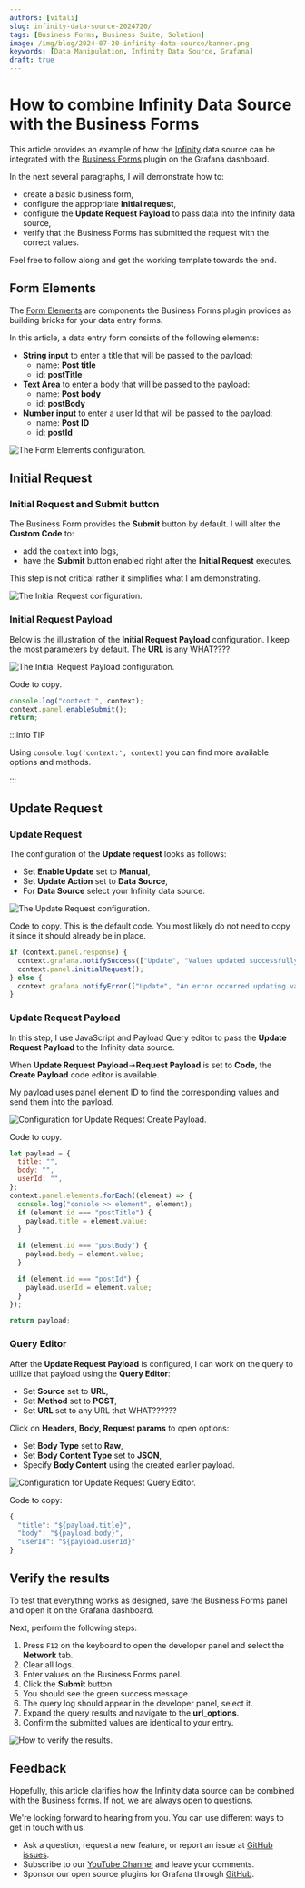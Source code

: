 ```yaml
---
authors: [vitali]
slug: infinity-data-source-2024720/
tags: [Business Forms, Business Suite, Solution]
image: /img/blog/2024-07-20-infinity-data-source/banner.png
keywords: [Data Manipulation, Infinity Data Source, Grafana]
draft: true
---
```



# How to combine Infinity Data Source with the Business Forms

This article provides an example of how the [Infinity](https://grafana.com/grafana/plugins/yesoreyeram-infinity-datasource/) data source can be integrated with the [Business Forms](/plugins/volkovlabs-form-panel/) plugin on the Grafana dashboard.

In the next several paragraphs, I will demonstrate how to:

- create a basic business form,
- configure the appropriate **Initial request**,
- configure the **Update Request Payload** to pass data into the Infinity data source,
- verify that the Business Forms has submitted the request with the correct values.

Feel free to follow along and get the working template towards the end.

## Form Elements

The [Form Elements](/plugins/volkovlabs-form-panel/form-elements/) are components the Business Forms plugin provides as building bricks for your data entry forms.

In this article, a data entry form consists of the following elements:

- **String input** to enter a title that will be passed to the payload:
  - name: **Post title**
  - id: **postTitle**
- **Text Area** to enter a body that will be passed to the payload:
  - name: **Post body**
  - id: **postBody**
- **Number input** to enter a user Id that will be passed to the payload:
  - name: **Post ID**
  - id: **postId**

<Image
  title="The Form Elements configuration."
  src="/img/blog/2024-07-20-infinity-data-source/form-panel.png"
/>

## Initial Request

### Initial Request and Submit button

The Business Form provides the **Submit** button by default. I will alter the **Custom Code** to:

- add the `context` into logs,
- have the **Submit** button enabled right after the **Initial Request** executes.

This step is not critical rather it simplifies what I am demonstrating.

<Image
  title="The Initial Request configuration."
  src="/img/blog/2024-07-20-infinity-data-source/initial-req.png"
/>

### Initial Request Payload

Below is the illustration of the **Initial Request Payload** configuration. I keep the most parameters by default. The **URL** is any WHAT????

<Image
  title="The Initial Request Payload configuration."
  src="/img/blog/2024-07-20-infinity-data-source/initial-query-editor.png"
/>

Code to copy.

```js
console.log("context:", context);
context.panel.enableSubmit();
return;
```

:::info TIP

Using `console.log('context:', context)` you can find more available options and methods.

:::

## Update Request

### Update Request

The configuration of the **Update request** looks as follows:

- Set **Enable Update** set to **Manual**,
- Set **Update Action** set to **Data Source**,
- For **Data Source** select your Infinity data source.

<Image
  title="The Update Request configuration."
  src="/img/blog/2024-07-20-infinity-data-source/update-req.png"
/>

Code to copy. This is the default code. You most likely do not need to copy it since it should already be in place.

```js
if (context.panel.response) {
  context.grafana.notifySuccess(["Update", "Values updated successfully."]);
  context.panel.initialRequest();
} else {
  context.grafana.notifyError(["Update", "An error occurred updating values."]);
}
```

### Update Request Payload

In this step, I use JavaScript and Payload Query editor to pass the **Update Request Payload** to the Infinity data source.

When **Update Request Payload**->**Request Payload** is set to **Code**, the **Create Payload** code editor is available.

My payload uses panel element ID to find the corresponding values and send them into the payload.

<Image
  title="Configuration for Update Request Create Payload."
  src="/img/blog/2024-07-20-infinity-data-source/update-req-payload.png"
/>

Code to copy.

```js
let payload = {
  title: "",
  body: "",
  userId: "",
};
context.panel.elements.forEach((element) => {
  console.log("console >> element", element);
  if (element.id === "postTitle") {
    payload.title = element.value;
  }

  if (element.id === "postBody") {
    payload.body = element.value;
  }

  if (element.id === "postId") {
    payload.userId = element.value;
  }
});

return payload;
```

### Query Editor

After the **Update Request Payload** is configured, I can work on the query to utilize that payload using the **Query Editor**:

- Set **Source** set to **URL**,
- Set **Method** set to **POST**,
- Set **URL** set to any URL that WHAT??????

Click on **Headers, Body, Request params** to open options:

- Set **Body Type** set to **Raw**,
- Set **Body Content Type** set to **JSON**,
- Specify **Body Content** using the created earlier payload.

<Image
  title="Configuration for Update Request Query Editor."
  src="/img/blog/2024-07-20-infinity-data-source/update-req-query-editor.png"
/>

Code to copy:

```js
{
  "title": "${payload.title}",
  "body": "${payload.body}",
  "userId": "${payload.userId}"
}
```

## Verify the results

To test that everything works as designed, save the Business Forms panel and open it on the Grafana dashboard.

Next, perform the following steps:

1.  Press `F12` on the keyboard to open the developer panel and select the **Network** tab.
2.  Clear all logs.
3.  Enter values on the Business Forms panel.
4.  Click the **Submit** button.
5.  You should see the green success message.
6.  The query log should appear in the developer panel, select it.
7.  Expand the query results and navigate to the **url_options**.
8.  Confirm the submitted values are identical to your entry.

<Image
  title="How to verify the results."
  src="/img/blog/2024-07-20-infinity-data-source/network.png"
/>

## Feedback

Hopefully, this article clarifies how the Infinity data source can be combined with the Business forms. If not, we are always open to questions.

We're looking forward to hearing from you. You can use different ways to get in touch with us.

- Ask a question, request a new feature, or report an issue at [GitHub issues](https://github.com/volkovlabs/volkovlabs-form-panel/issues).
- Subscribe to our [YouTube Channel](https://www.youtube.com/@volkovlabs) and leave your comments.
- Sponsor our open source plugins for Grafana through [GitHub](https://github.com/sponsors/VolkovLabs).
